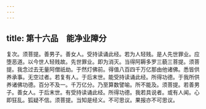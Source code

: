 ```yaml
---
---
---
```

title: 第十六品　能净业障分
---




复次。须菩提。善男子。善女人。受持读诵此经。若为人轻贱。是人先世罪业。应堕恶道。以今世人轻贱故。先世罪业。即为消灭。当得阿耨多罗三藐三菩提。须菩提。我念过去无量阿僧祇劫。于然灯佛前。得值八百四千万亿那由他诸佛。悉皆供养承事。无空过者。若复有人。于后末世。能受持读诵此经。所得功德。于我所供养诸佛功德。百分不及一。千万亿分。乃至算数譬喻。所不能及。须菩提。若善男子。善女人。于后末世。有受持读诵此经。所得功德。我若具说者。或有人闻。心即狂乱。狐疑不信。须菩提。当知是经义。不可思议。果报亦不可思议。